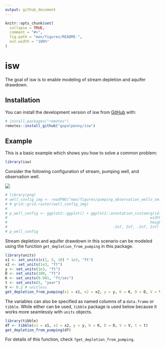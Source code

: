 ```yaml
---
output: github_document
---
```


<!-- README.md is generated from README.Rmd. Please edit that file -->

```r
knitr::opts_chunk$set(
  collapse = TRUE,
  comment = "#>",
  fig.path = "man/figures/README-",
  out.width = "100%"
)
```

# isw

<!-- badges: start -->
<!-- badges: end -->

The goal of isw is to enable modeling of stream depletion and aquifer drawdown.

## Installation

You can install the development version of isw from [GitHub](https://github.com/) with:

``` r
# install.packages("remotes")
remotes::install_github("gopalpenny/isw")
```

## Example

This is a basic example which shows you how to solve a common problem:

```r
library(isw)
```

Consider the following configuration of stream, pumping well, and observation well.

![](man/figures/pumping_observation_wells_sm.png)

```r
# library(png)
# well_config_img <- readPNG("man/figures/pumping_observation_wells_sm.png")
# # grid::grid.raster(well_config_img)
# 
# p_well_config <- ggplot2::ggplot() + ggplot2::annotation_custom(grid::rasterGrob(well_config_img,
#                                                                 width=ggplot2::unit(1,"npc"),
#                                                                 height=ggplot2::unit(1,"npc")),
#                                                -Inf, Inf, -Inf, Inf) + ggplot2::coord_equal()
# p_well_config
```


Stream depletion and aquifer drawdown in this scenario can be modeled using the function
`get_depletion_from_pumping` in this package. 

```r
library(units)
x1 <- set_units(c(1, 5, 10) * 1e3, "ft")
x2 <- set_units(1e3, "ft")
y <- set_units(1e3, "ft")
D <- set_units(100, "ft")
K <- set_units(0.001, "ft/sec")
t <- set_units(5, "year")
V <- 0.2 # unitless
get_depletion_from_pumping(x1 = x1, x2 = x2, y = y, K = K, D = D, V = V, t = t)
```

The variables can also be specified as named columns of a `data.frame` or `tibble`. While either can be used, `tibble` package is used below because it works more seamlessly with `units` objects.

```r
library(tibble)
df <- tibble(x1 = x1, x2 = x2, y = y, K = K, D = D, V = V, t = t)
get_depletion_from_pumping(df)
```


For details of this function, check `?get_depletion_from_pumping`.

